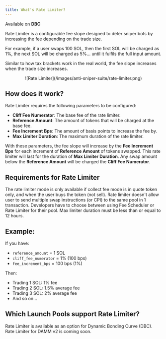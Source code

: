 ```yaml
---
title: What's Rate Limiter?
---
```


<Info>Available on **DBC**</Info>

Rate Limiter is a configurable fee slope designed to deter sniper bots by increasing the fee depending on the trade size.

For example, if a user swaps 100 SOL, then the first SOL will be charged as 1%, the next SOL will be charged as 5%... until it fulfils the full input amount.

Similar to how tax brackets work in the real world, the fee slope increases when the trade size increases.

<div align="center">
![Rate Limiter](/images/anti-sniper-suite/rate-limiter.png)
</div>

## How does it work?

Rate Limiter requires the following parameters to be configured:

- **Cliff Fee Numerator**: The base fee of the rate limiter.
- **Reference Amount**: The amount of tokens that will be charged at the base fee.
- **Fee Increment Bps**: The amount of basis points to increase the fee by.
- **Max Limiter Duration**: The maximum duration of the rate limiter.

With these parameters, the fee slope will increase by the **Fee Increment Bps** for each increment of **Reference Amount** of tokens swapped. This rate limiter will last for the duration of **Max Limiter Duration**. Any swap amount below the **Reference Amount** will be charged the **Cliff Fee Numerator**.

## Requirements for Rate Limiter 

<CardGroup>
  <Card title="Quote Token Only" icon="circle-1" iconType="solid">
    The rate limiter mode is only available if collect fee mode is in quote token only, and when the user buys the token (not sell).
  </Card>
  <Card title="Single Swap Per Transaction" icon="circle-2" iconType="solid">
    Rate limiter doesn't allow user to send multiple swap instructions (or CPI) to the same pool in 1 transaction.
  </Card>
  <Card title="Mutually Exclusive with Fee Scheduler" icon="circle-3" iconType="solid">
    Developers have to choose between using Fee Scheduler or Rate Limiter for their pool.
  </Card>
    <Card title="Max Limiter Duration ≤ 12 Hours" icon="circle-4" iconType="solid">
    Max limiter duration must be less than or equal to 12 hours.
  </Card>
</CardGroup>

## Example:

If you have:

- `reference_amount` = 1 SOL
- `cliff_fee_numerator` = 1% (100 bps)
- `fee_increment_bps` = 100 bps (1%)

Then:

- Trading 1 SOL: 1% fee
- Trading 2 SOL: 1.5% average fee
- Trading 3 SOL: 2% average fee
- And so on...

## Which Launch Pools support Rate Limiter?

Rate Limiter is available as an option for Dynamic Bonding Curve (DBC). Rate Limiter for DAMM v2 is coming soon.